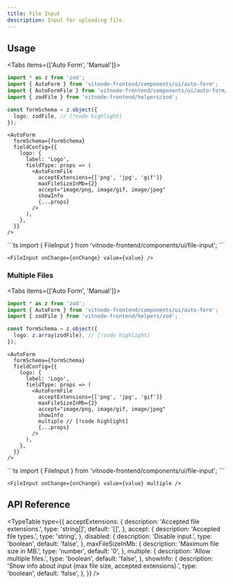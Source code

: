 ```yaml
---
title: File Input
description: Input for uploading file.
---
```


## Usage


<Tabs items={['Auto Form', 'Manual']}>
  <Tab value="Auto Form">
```ts
import * as z from 'zod';
import { AutoForm } from 'vitnode-frontend/components/ui/auto-form';
import { AutoFormFile } from 'vitnode-frontend/components/ui/auto-form/fields/file';
import { zodFile } from 'vitnode-frontend/helpers/zod';
```

```ts
const formSchema = z.object({
  logo: zodFile, // [!code highlight]
});
```

```tsx
<AutoForm
  formSchema={formSchema}
  fieldConfig={{
    logo: {
      label: 'Logo',
      fieldType: props => (
        <AutoFormFile
          acceptExtensions={['png', 'jpg', 'gif']}
          maxFileSizeInMb={2}
          accept="image/png, image/gif, image/jpeg"
          showInfo
          {...props}
        />
      ),
    },
  }}
/>
```

  </Tab>

  <Tab value="Manual">
```ts
import { FileInput } from 'vitnode-frontend/components/ui/file-input';
```

```tsx
<FileInput onChange={onChange} value={value} />
```

  </Tab>
</Tabs>

### Multiple Files

<Tabs items={['Auto Form', 'Manual']}>
  <Tab value="Auto Form">
```ts
import * as z from 'zod';
import { AutoForm } from 'vitnode-frontend/components/ui/auto-form';
import { zodFile } from 'vitnode-frontend/helpers/zod';
```

```ts
const formSchema = z.object({
  logo: z.array(zodFile), // [!code highlight]
});
```

```tsx
<AutoForm
  formSchema={formSchema}
  fieldConfig={{
    logo: {
      label: 'Logo',
      fieldType: props => (
        <AutoFormFile
          acceptExtensions={['png', 'jpg', 'gif']}
          maxFileSizeInMb={2}
          accept="image/png, image/gif, image/jpeg"
          showInfo
          multiple // [!code highlight]
          {...props}
        />
      ),
    },
  }}
/>
```

  </Tab>

  <Tab value="Manual">
```ts
import { FileInput } from 'vitnode-frontend/components/ui/file-input';
```

```tsx
<FileInput onChange={onChange} value={value} multiple />
```

  </Tab>
</Tabs>

## API Reference


<TypeTable
  type={{
    acceptExtensions: {
      description: 'Accepted file extensions.',
      type: 'string[]',
      default: '[]',
    },
    accept: {
      description: 'Accepted file types.',
      type: 'string',
    },
    disabled: {
      description: 'Disable input.',
      type: 'boolean',
      default: 'false',
    },
    maxFileSizeInMb: {
      description: 'Maximum file size in MB.',
      type: 'number',
      default: '0',
    },
    multiple: {
      description: 'Allow multiple files.',
      type: 'boolean',
      default: 'false',
    },
    showInfo: {
      description:
        'Show info about input (max file size, accepted extensions).',
      type: 'boolean',
      default: 'false',
    },
  }}
/>

